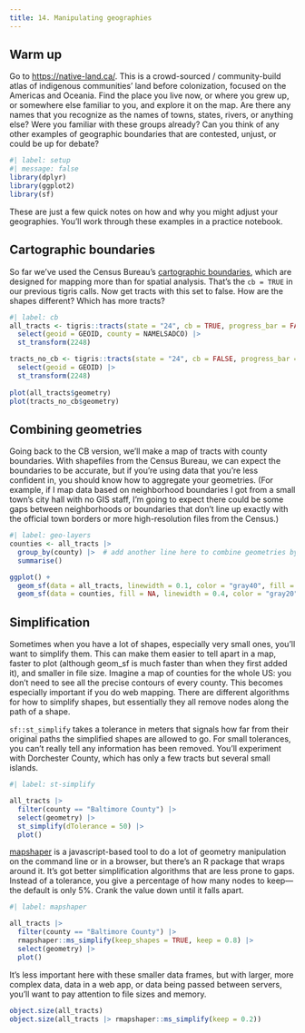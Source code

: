 ```yaml
---
title: 14. Manipulating geographies
---
```


## Warm up

Go to [https://native-land.ca/](https://native-land.ca/). This is a crowd-sourced / community-build atlas of indigenous communities' land before colonization, focused on the Americas and Oceania. Find the place you live now, or where you grew up, or somewhere else familiar to you, and explore it on the map. Are there any names that you recognize as the names of towns, states, rivers, or anything else? Were you familiar with these groups already? Can you think of any other examples of geographic boundaries that are contested, unjust, or could be up for debate?


```r
#| label: setup
#| message: false
library(dplyr)
library(ggplot2)
library(sf) 
```

These are just a few quick notes on how and why you might adjust your geographies. You'll work through these examples in a practice notebook.

## Cartographic boundaries

So far we've used the Census Bureau's [cartographic boundaries](https://www.census.gov/programs-surveys/geography/technical-documentation/naming-convention/cartographic-boundary-file.html), which are designed for mapping more than for spatial analysis. That's the `cb = TRUE` in our previous tigris calls. Now get tracts with this set to false. How are the shapes different? Which has more tracts?

```r
#| label: cb
all_tracts <- tigris::tracts(state = "24", cb = TRUE, progress_bar = FALSE) |>
  select(geoid = GEOID, county = NAMELSADCO) |>
  st_transform(2248)

tracts_no_cb <- tigris::tracts(state = "24", cb = FALSE, progress_bar = FALSE) |>
  select(geoid = GEOID) |>
  st_transform(2248)
  
plot(all_tracts$geometry)
plot(tracts_no_cb$geometry)
```

## Combining geometries

Going back to the CB version, we'll make a map of tracts with county boundaries. With shapefiles from the Census Bureau, we can expect the boundaries to be accurate, but if you're using data that you're less confident in, you should know how to aggregate your geometries. (For example, if I map data based on neighborhood boundaries I got from a small town's city hall with no GIS staff, I'm going to expect there could be some gaps between neighborhoods or boundaries that don't line up exactly with the official town borders or more high-resolution files from the Census.)

```r
#| label: geo-layers
counties <- all_tracts |>
  group_by(county) |>  # add another line here to combine geometries by county
  summarise()

ggplot() +
  geom_sf(data = all_tracts, linewidth = 0.1, color = "gray40", fill = "white") +
  geom_sf(data = counties, fill = NA, linewidth = 0.4, color = "gray20") 
```

## Simplification

Sometimes when you have a lot of shapes, especially very small ones, you'll want to simplify them. This can make them easier to tell apart in a map, faster to plot (although geom_sf is much faster than when they first added it), and smaller in file size. Imagine a map of counties for the whole US: you don't need to see all the precise contours of every county. This becomes especially important if you do web mapping. There are different algorithms for how to simplify shapes, but essentially they all remove nodes along the path of a shape.

`sf::st_simplify` takes a tolerance in meters that signals how far from their original paths the simplified shapes are allowed to go. For small tolerances, you can't really tell any information has been removed. You'll experiment with Dorchester County, which has only a few tracts but several small islands.
  
```r
#| label: st-simplify

all_tracts |>
  filter(county == "Baltimore County") |>
  select(geometry) |>
  st_simplify(dTolerance = 50) |>
  plot()
```

[mapshaper](https://mapshaper.org/) is a javascript-based tool to do a lot of geometry manipulation on the command line or in a browser, but there's an R package that wraps around it. It's got better simplification algorithms that are less prone to gaps. Instead of a tolerance, you give a percentage of how many nodes to keep---the default is only 5%. Crank the value down until it falls apart.

```r
#| label: mapshaper

all_tracts |>
  filter(county == "Baltimore County") |>
  rmapshaper::ms_simplify(keep_shapes = TRUE, keep = 0.8) |>
  select(geometry) |>
  plot()
```

It's less important here with these smaller data frames, but with larger, more complex data, data in a web app, or data being passed between servers, you'll want to pay attention to file sizes and memory.

```r
object.size(all_tracts)
object.size(all_tracts |> rmapshaper::ms_simplify(keep = 0.2))
```

